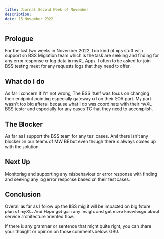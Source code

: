 ```yaml
---
title: Journal Second Week of November
description:
date: 15 November 2022
---
```


## Prologue
For the last two weeks in November 2022, I do kind of ops stuff with support on BSS Migration team which is the task are seeking and finding for any error response or log data in myXL Apps. I often to be asked for join BSS testing meet for any requests logs that they need to offer.


## What do I do
As far I concern If I'm not wrong, The BSS itself was focus on changing their endpoint pointing  especially gateway url on their SOA part. My part wasn't too big afterall because what I do was coordinate with their myXL BSS tester and especially for any cases TC that they need to accomplish.

## The Blocker
As far as I support the BSS team for any test cases. And there isn't any blocker on our teams of MW BE but even though there is always comes up with the solution. 

## Next Up
Monitoring and supporting any misbehaviour or error response with finding and seeking any log error response based on their test cases.


## Conclusion
Overall as far as I follow up the BSS mig it will be impacted on big future plan of myXL. And Hope get gain any insight and get more knowledge about service architecture oriented flow.

If there is any grammar or sentence that might quite right, you can share your thought or opinion on those comments below. 
GBU.
